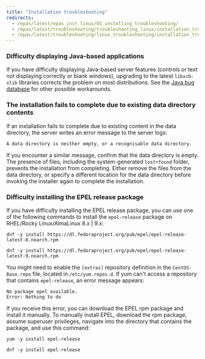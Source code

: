 ```yaml
---
title: "Installation troubleshooting"
redirects:
  - /epas/latest/epas_inst_linux/05_installing_troubleshooting/
  - /epas/latest/troubleshooting/troubleshooting_linux/installation_troubleshooting_linux/
  - /epas/latest/troubleshooting/linux_troubleshooting/installation_troubleshooting_linux/ #generated for docs/epas/reorg-role-use-case-mode
---
```


### Difficulty displaying Java-based applications

If you have difficulty displaying Java-based server features (controls or text not displaying correctly or blank windows), upgrading to the latest `libxcb-xlib` libraries corrects the problem on most distributions. See the [Java bug database](http://bugs.sun.com/bugdatabase/view_bug.do?bug_id=6532373) for other possible workarounds.

### The installation fails to complete due to existing data directory contents

If an installation fails to complete due to existing content in the data directory, the server writes an error message to the server logs:

`A data directory is neither empty, or a recognisable data directory.`

If you encounter a similar message, confirm that the data directory is empty. The presence of files, including the system-generated `lost+found` folder, prevents the installation from completing. Either remove the files from the data directory, or specify a different location for the data directory before invoking the installer again to complete the installation.

### Difficulty installing the EPEL release package

If you have difficulty installing the EPEL release package, you can use one of the following commands to install the `epel-release` package on RHEL/Rocky Linux/AlmaLinux 8.x | 9.x:

```text
dnf -y install https://dl.fedoraproject.org/pub/epel/epel-release-latest-8.noarch.rpm

dnf -y install https://dl.fedoraproject.org/pub/epel/epel-release-latest-9.noarch.rpm
```

You might need to enable the `[extras]` repository definition in the `CentOS-Base.repo` file, located in `/etc/yum.repos.d`. If yum can't access a repository that contains `epel-release`, an error message appears:

```text
No package epel available.
Error: Nothing to do
```

If you receive this error, you can download the EPEL rpm package and install it manually. To manually install EPEL, download the rpm package, assume superuser privileges, navigate into the directory that contains the package, and use this command:

```text
yum -y install epel-release

dnf -y install epel-release
```
